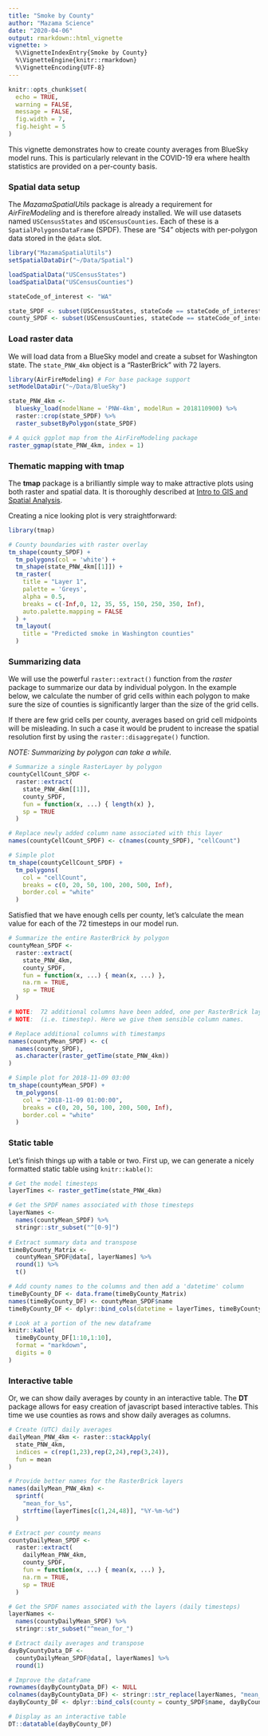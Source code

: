 ```yaml
---
title: "Smoke by County"
author: "Mazama Science"
date: "2020-04-06"
output: rmarkdown::html_vignette
vignette: >
  %\VignetteIndexEntry{Smoke by County}
  %\VignetteEngine{knitr::rmarkdown}
  %\VignetteEncoding{UTF-8}
---
```


```r
knitr::opts_chunk$set(
  echo = TRUE, 
  warning = FALSE,
  message = FALSE,
  fig.width = 7, 
  fig.height = 5
)
```

This vignette demonstrates how to create county averages from BlueSky model runs.
This is particularly relevant in the COVID-19 era where health statistics are
provided on a per-county basis.

### Spatial data setup

The *MazamaSpatialUtils* package is already a requirement for *AirFireModeling* 
and is therefore already installed. We will use datasets named
`USCensusStates` and `USCensusCounties`. Each of these is a
`SpatialPolygonsDataFrame` (SPDF). These are "S4" objects with per-polygon data 
stored in the `@data` slot.

```r
library("MazamaSpatialUtils")
setSpatialDataDir("~/Data/Spatial")

loadSpatialData("USCensusStates")
loadSpatialData("USCensusCounties")

stateCode_of_interest <- "WA"

state_SPDF <- subset(USCensusStates, stateCode == stateCode_of_interest)
county_SPDF <- subset(USCensusCounties, stateCode == stateCode_of_interest)
```

### Load raster data

We will load data from a BlueSky model and create a subset for Washington state.
The `state_PNW_4km` object is a "RasterBrick" with 72 layers.

```r
library(AirFireModeling) # For base package support
setModelDataDir("~/Data/BlueSky")

state_PNW_4km <- 
  bluesky_load(modelName = 'PNW-4km', modelRun = 2018110900) %>%
  raster::crop(state_SPDF) %>%
  raster_subsetByPolygon(state_SPDF)

# A quick ggplot map from the AirFireModeling package
raster_ggmap(state_PNW_4km, index = 1)
```

### Thematic mapping with tmap

The **tmap** package is a brilliantly simple way to make attractive plots using
both raster and spatial data. It is thoroughly described at
[Intro to GIS and Spatial Analysis](https://mgimond.github.io/Spatial/).

Creating a nice looking plot is very straightforward:

```r
library(tmap)

# County boundaries with raster overlay
tm_shape(county_SPDF) +
  tm_polygons(col = 'white') +
  tm_shape(state_PNW_4km[[1]]) +
  tm_raster(
    title = "Layer 1",
    palette = 'Greys',
    alpha = 0.5,
    breaks = c(-Inf,0, 12, 35, 55, 150, 250, 350, Inf),
    auto.palette.mapping = FALSE
  ) +
  tm_layout(
    title = "Predicted smoke in Washington counties"
  )
```

### Summarizing data

We will use the powerful `raster::extract()` function from the *raster*
package to summarize our data
by individual polygon. In the example below, we calculate the number of
grid cells within each polygon to make sure the size of counties is significantly
larger than the size of the grid cells.

If there are few grid cells per county, averages based on grid cell midpoints
will be misleading. In such a case it would be prudent to increase the spatial
resolution first by using the `raster::disaggregate()` function. 

*NOTE:  Summarizing by polygon can take a while.*

```r
# Summarize a single RasterLayer by polygon
countyCellCount_SPDF <-
  raster::extract(
    state_PNW_4km[[1]],
    county_SPDF,
    fun = function(x, ...) { length(x) }, 
    sp = TRUE
  )

# Replace newly added column name associated with this layer
names(countyCellCount_SPDF) <- c(names(county_SPDF), "cellCount")

# Simple plot
tm_shape(countyCellCount_SPDF) + 
  tm_polygons(
    col = "cellCount",
    breaks = c(0, 20, 50, 100, 200, 500, Inf),
    border.col = "white"
  )
```

Satisfied that we have enough cells per county, let's calculate the mean value
for each of the 72 timesteps in our model run.

```r
# Summarize the entire RasterBrick by polygon
countyMean_SPDF <-
  raster::extract(
    state_PNW_4km,
    county_SPDF,
    fun = function(x, ...) { mean(x, ...) },
    na.rm = TRUE,
    sp = TRUE
  )

# NOTE:  72 additional columns have been added, one per RasterBrick layer
# NOTE:  (i.e. timestep). Here we give them sensible column names.

# Replace additional columns with timestamps
names(countyMean_SPDF) <- c(
  names(county_SPDF),
  as.character(raster_getTime(state_PNW_4km))
)

# Simple plot for 2018-11-09 03:00
tm_shape(countyMean_SPDF) + 
  tm_polygons(
    col = "2018-11-09 01:00:00",
    breaks = c(0, 20, 50, 100, 200, 500, Inf),
    border.col = "white"
  )
```

### Static table

Let's finish things up with a table or two. First up, we can generate a nicely
formatted static table using `knitr::kable()`:

```r
# Get the model timesteps 
layerTimes <- raster_getTime(state_PNW_4km)

# Get the SPDF names associated with those timesteps
layerNames <-
  names(countyMean_SPDF) %>%
  stringr::str_subset("^[0-9]")
  
# Extract summary data and transpose
timeByCounty_Matrix <-
  countyMean_SPDF@data[, layerNames] %>%
  round(1) %>%
  t() 

# Add county names to the columns and then add a 'datetime' column
timeByCounty_DF <- data.frame(timeByCounty_Matrix)
names(timeByCounty_DF) <- countyMean_SPDF$name
timeByCounty_DF <- dplyr::bind_cols(datetime = layerTimes, timeByCounty_DF)

# Look at a portion of the new dataframe
knitr::kable(
  timeByCounty_DF[1:10,1:10],
  format = "markdown",
  digits = 0
)
```

### Interactive table

Or, we can show daily averages by county in an interactive table. The **DT**
package allows for easy creation of javascript based interactive tables. This
time we use counties as rows and show daily averages as columns. 

```r
# Create (UTC) daily averages
dailyMean_PNW_4km <- raster::stackApply(
  state_PNW_4km,
  indices = c(rep(1,23),rep(2,24),rep(3,24)), 
  fun = mean
)

# Provide better names for the RasterBrick layers
names(dailyMean_PNW_4km) <- 
  sprintf(
    "mean_for_%s",
    strftime(layerTimes[c(1,24,48)], "%Y-%m-%d")
  )

# Extract per county means
countyDailyMean_SPDF <-
  raster::extract(
    dailyMean_PNW_4km,
    county_SPDF,
    fun = function(x, ...) { mean(x, ...) },
    na.rm = TRUE,
    sp = TRUE
  )

# Get the SPDF names associated with the layers (daily timesteps)
layerNames <-
  names(countyDailyMean_SPDF) %>%
  stringr::str_subset("^mean_for_")

# Extract daily averages and transpose
dayByCountyData_DF <-
  countyDailyMean_SPDF@data[, layerNames] %>%
  round(1)

# Improve the dataframe
rownames(dayByCountyData_DF) <- NULL
colnames(dayByCountyData_DF) <- stringr::str_replace(layerNames, "mean_for_", "")
dayByCounty_DF <- dplyr::bind_cols(county = county_SPDF$name, dayByCountyData_DF)

# Display as an interactive table
DT::datatable(dayByCounty_DF)
```



